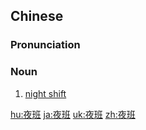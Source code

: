 ==Chinese==
{{zh-forms}}

===Pronunciation===
{{zh-pron
|m=yèbān
|c=je6 baan1
|h=pfs=ya-pân
|mn=iā-pan
|cat=n
}}

===Noun===
{{zh-noun}}

# [[night shift]]

[[hu:夜班]]
[[ja:夜班]]
[[uk:夜班]]
[[zh:夜班]]